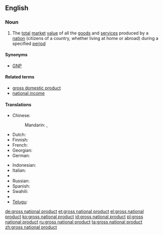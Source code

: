 {{wikipedia}}
==English==

===Noun===
{{en-noun|head=[[gross]] [[national]] [[product]]|-|s}}

# {{context|economics|lang=en}} The [[total]] [[market]] [[value]] of all the [[goods]] and [[service]]s produced by a [[nation]] (citizens of a country, whether living at home or abroad) during a specified [[period]]

====Synonyms====
* [[GNP]]

====Related terms====
* [[gross domestic product]]
* [[national income]]

====Translations====
{{trans-top|economics}}
* Chinese:
*: Mandarin: {{t|cmn|國民生產總值|sc=Hani}}, {{t|cmn|国民生产总值|tr=guómín shēngchǎn zǒngzhí|sc=Hani}}
* Dutch: {{t|nl|bruto nationaal product}}
* Finnish: {{t+|fi|bruttokansantuote}}
* French: {{t|fr|produit national brut}}
* Georgian: {{t|ka|მთლიანი ეროვნული პროდუქტი|tr=mt'liani erovnuli produk'ti|sc=Geor}}
* German: {{t+|de|Bruttosozialprodukt|n}}
{{trans-mid}}
* Indonesian: {{t|id|produk nasional bruto}}
* Italian: {{t|it|prodotto nazionale lordo}}
* {{trreq|mk}}
* Russian: {{t|ru|валовой национальный продукт|tr=abbreviation [[ВНП]]}}
* Spanish: {{t|es|producto nacional bruto|m}}
* Swahili: {{t|sw|jumla ya pato la taifa}}
* {{trreq|ta}}
* [[Telugu]]: {{t|te|స్థూల జాతీయోత్పత్తి}}
{{trans-bottom}}

[[de:gross national product]]
[[et:gross national product]]
[[el:gross national product]]
[[ko:gross national product]]
[[id:gross national product]]
[[pl:gross national product]]
[[ru:gross national product]]
[[ta:gross national product]]
[[zh:gross national product]]